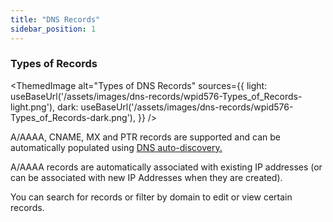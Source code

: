 ```yaml
---
title: "DNS Records"
sidebar_position: 1
---
```



### Types of Records

<ThemedImage
  alt="Types of DNS Records"
  sources={{
    light: useBaseUrl('/assets/images/dns-records/wpid576-Types_of_Records-light.png'),
    dark: useBaseUrl('/assets/images/dns-records/wpid576-Types_of_Records-dark.png'),
  }}
/>

A/AAAA, CNAME, MX and PTR records are supported and can be automatically populated using [DNS auto-discovery.](auto-discovery/setup-dns-autodiscovery.mdx)

A/AAAA records are automatically associated with existing IP addresses (or can be associated with new IP Addresses when they are created).

You can search for records or filter by domain to edit or view certain records.

